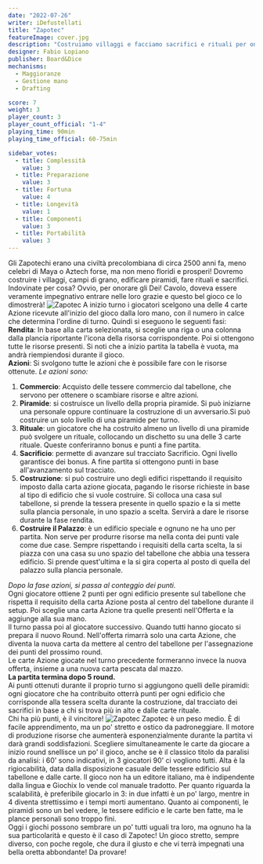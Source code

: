 ```yaml
---
date: "2022-07-26"
writer: iDefustellati
title: "Zapotec"
featureImage: cover.jpg
description: "Costruiamo villaggi e facciamo sacrifici e rituali per onorare gli Dei"
designer: Fabio Lopiano
publisher: Board&Dice
mechanisms:
  - Maggioranze
  - Gestione mano
  - Drafting

score: 7
weight: 3
player_count: 3
player_count_official: "1-4"
playing_time: 90min
playing_time_official: 60-75min

sidebar_votes:
  - title: Complessità
    value: 3
  - title: Preparazione
    value: 3
  - title: Fortuna
    value: 4
  - title: Longevità
    value: 1
  - title: Componenti
    value: 3
  - title: Portabilità
    value: 3
---
```


<Setting>
  Gli Zapotechi erano una civiltà precolombiana di circa 2500 anni fa, meno
  celebri di Maya o Aztech forse, ma non meno floridi e prosperi! Dovremo
  costruire i villaggi, campi di grano, edificare piramidi, fare rituali e
  sacrifici. Indovinate per cosa? Ovvio, per onorare gli Dei! Cavolo, doveva
  essere veramente impegnativo entrare nelle loro grazie e questo bel gioco ce
  lo dimostrerà!
</Setting>

<img src="./game1.jpg" alt="Zapotec" />

<Rules>
  A inizio turno i giocatori scelgono una delle 4 carte Azione ricevute
  all'inizio del gioco dalla loro mano, con il numero in calce che determina
  l'ordine di turno. Quindi si eseguono le seguenti fasi:
  <br />
  <strong>Rendita</strong>: In base alla carta selezionata, si sceglie una riga
  o una colonna dalla plancia riportante l'icona della risorsa corrispondente.
  Poi si ottengono tutte le risorse presenti. Si noti che a inizio partita la
  tabella è vuota, ma andrà riempiendosi durante il gioco.
  <br />
  <strong>Azioni</strong>: Si svolgono tutte le azioni che è possibile fare con
  le risorse ottenute. <em>Le azioni sono:</em>
  <br />
  <ol>
    <li>
      <strong>Commercio</strong>: Acquisto delle tessere commercio dal
      tabellone, che servono per ottenere o scambiare risorse e altre azioni.
    </li>
    <li>
      <strong>Piramide</strong>: si costruisce un livello della propria
      piramide. Si può iniziarne una personale oppure continuare la costruzione
      di un avversario.Si può costruire un solo livello di una piramide per
      turno.
    </li>
    <li>
      <strong>Rituale</strong>: un giocatore che ha costruito almeno un livello
      di una piramide può svolgere un rituale, collocando un dischetto su una
      delle 3 carte rituale. Queste conferiranno bonus e punti a fine partita.
    </li>
    <li>
      <strong>Sacrificio</strong>: permette di avanzare sul tracciato
      Sacrificio. Ogni livello garantisce dei bonus. A fine partita si ottengono
      punti in base all'avanzamento sul tracciato.
    </li>
    <li>
      <strong>Costruzione</strong>: si può costruire uno degli edifici
      rispettando il requisito imposto dalla carta azione giocata, pagando le
      risorse richieste in base al tipo di edificio che si vuole costruire. Si
      colloca una casa sul tabellone, si prende la tessera presente in quello
      spazio e la si mette sulla plancia personale, in uno spazio a scelta.
      Servirà a dare le risorse durante la fase rendita.
    </li>
    <li>
      <strong>Costruire il Palazzo</strong>: è un edificio speciale e ognuno ne
      ha uno per partita. Non serve per produrre risorse ma nella conta dei
      punti vale come due case. Sempre rispettando i requisiti della carta
      scelta, la si piazza con una casa su uno spazio del tabellone che abbia
      una tessera edificio. Si prende quest'ultima e la si gira coperta al posto
      di quella del palazzo sulla plancia personale.
    </li>
  </ol>
  <em>Dopo la fase azioni, si passa al conteggio dei punti.</em>
  <br />
  Ogni giocatore ottiene 2 punti per ogni edificio presente sul tabellone che rispetta
  il requisito della carta Azione posta al centro del tabellone durante il setup.
  Poi sceglie una carta Azione tra quelle presenti nell'Offerta e la aggiunge alla
  sua mano.
  <br />
  Il turno passa poi al giocatore successivo. Quando tutti hanno giocato si prepara
  il nuovo Round. Nell'offerta rimarrà solo una carta Azione, che diventa la nuova
  carta da mettere al centro del tabellone per l'assegnazione dei punti del prossimo
  round.
  <br />
  Le carte Azione giocate nel turno precedente formeranno invece la nuova offerta,
  insieme a una nuova carta pescata dal mazzo. <br />
  <strong>La partita termina dopo 5 round.</strong>
  <br />
  Ai punti ottenuti durante il proprio turno si aggiungono quelli delle
  piramidi: ogni giocatore che ha contribuito otterrà punti per ogni edificio
  che corrisponde alla tessera scelta durante la costruzione, dal tracciato dei
  sacrifici in base a chi si trova più in alto e dalle carte rituale.
  <br />
  Chi ha più punti, è il vincitore!
</Rules>

<img src="./game2.png" alt="Zapotec" />

<Feedback>
  Zapotec è un peso medio. È di facile apprendimento, ma un po' stretto e ostico
  da padroneggiare. Il motore di produzione risorse che aumenterà
  esponenzialmente durante la partita vi darà grandi soddisfazioni. Scegliere
  simultaneamente le carte da giocare a inizio round snellisce un po' il gioco,
  anche se è il classico titolo da paralisi da analisi: i 60' sono indicativi,
  in 3 giocatori 90' ci vogliono tutti. Alta è la rigiocabilità, data dalla
  disposizione casuale delle tessere edificio sul tabellone e dalle carte. Il
  gioco non ha un editore italiano, ma è indipendente dalla lingua e Giochix lo
  vende col manuale tradotto. Per quanto riguarda la scalabilità, è preferibile
  giocarlo in 3: in due infatti è un po' largo, mentre in 4 diventa strettissimo
  e i tempi morti aumentano. Quanto ai componenti, le piramidi sono un bel
  vedere, le tessere edificio e le carte ben fatte, ma le plance personali sono
  troppo fini.
  <br />
  Oggi i giochi possono sembrare un po' tutti uguali tra loro, ma ognuno ha la
  sua particolarità e questo è il caso di Zapotec! Un gioco stretto, sempre
  diverso, con poche regole, che dura il giusto e che vi terrà impegnati una
  bella oretta abbondante! Da provare!
</Feedback>

<Instagram id="CgeNOE7DHUU" />
